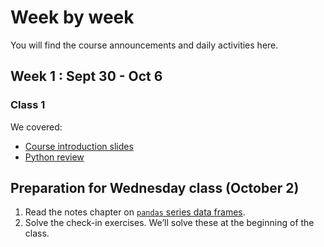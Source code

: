 # Week by week

You will find the course announcements and daily activities here. 

## Week 1 : Sept 30 - Oct 6

### Class 1

We covered:

- [Course introduction slides](/slides/syllabus-slides.qmd)
- [Python review](/book/chapters/lesson-1-python-review.qmd)

::: {.callout-warning icon=false}
## Preparation for Wednesday class (October 2)
1. Read the notes chapter on [`pandas` series data frames](/book/chapters/lesson-2-series-dataframes.qmd).
2. Solve the check-in exercises. We'll solve these at the beginning of the class.
:::

<!--
### Class 2


### Discussion section
-->